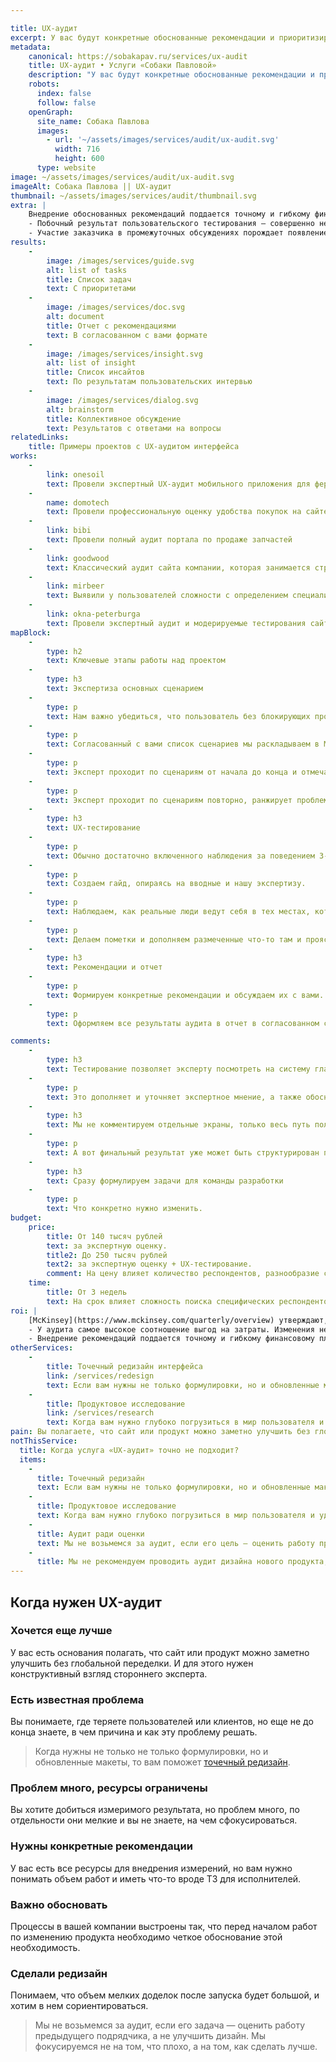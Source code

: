 ```yaml
---

title: UX-аудит
excerpt: У вас будут конкретные обоснованные рекомендации и приоритизированный список задач по исправлению критичных для бизнеса проблем в интерфейсе продукта.
metadata:
    canonical: https://sobakapav.ru/services/ux-audit
    title: UX-аудит • Услуги «Собаки Павловой»
    description: "У вас будут конкретные обоснованные рекомендации и приоритизированный список задач по исправлению критичных для бизнеса проблем в интерфейсе продукта"
    robots:
      index: false
      follow: false
    openGraph:
      site_name: Собака Павлова
      images:
        - url: '~/assets/images/services/audit/ux-audit.svg'
          width: 716
          height: 600
      type: website
image: ~/assets/images/services/audit/ux-audit.svg
imageAlt: Собака Павлова || UX-аудит
thumbnail: ~/assets/images/services/audit/thumbnail.svg
extra: |
    Внедрение обоснованных рекомендаций поддается точному и гибкому финансовому планированию
    - Побочный результат пользовательского тестирования — совершенно непредсказуемые инсайты, выходящие за рамки чистого интерфейса.
    - Участие заказчика в промежуточных обсуждениях порождает появление идей, что требует изменения, помимо самого интерфейса.
results:
    -
        image: /images/services/guide.svg
        alt: list of tasks
        title: Список задач
        text: С приоритетами
    -
        image: /images/services/doc.svg
        alt: document
        title: Отчет с рекомендациями
        text: В согласованном с вами формате
    -
        image: /images/services/insight.svg
        alt: list of insight
        title: Список инсайтов
        text: По результатам пользовательских интервью  
    -   
        image: /images/services/dialog.svg
        alt: brainstorm
        title: Коллективное обсуждение
        text: Результатов с ответами на вопросы                                                    
relatedLinks:
    title: Примеры проектов с UX-аудитом интерфейса
works:
    -
        link: onesoil
        text: Провели экспертный UX-аудит мобильного приложения для фермеров и составили список проблем и рекомендаций
    -
        name: domotech
        text: Провели профессиональную оценку удобства покупок на сайте
    -
        link: bibi
        text: Провели полный аудит портала по продаже запчастей
    -
        link: goodwood
        text: Классический аудит сайта компании, которая занимается строительством частных домов под ключ.
    -
        link: mirbeer
        text: Выявили у пользователей сложности с определением специализации магазина.
    -
        link: okna-peterburga
        text: Провели экспертный аудит и модерируемые тестирования сайта компании.
mapBlock:
    -
        type: h2
        text: Ключевые этапы работы над проектом
    -
        type: h3
        text: Экспертиза основных сценарием
    -
        type: p
        text: Нам важно убедиться, что пользователь без блокирующих проблем может пройти самые важные сценарии.
    -
        type: p
        text: Согласованный с вами список сценариев мы раскладываем в Miro скриншотами существующего интерфейса.
    -
        type: p
        text: Эксперт проходит по сценариям от начала до конца и отмечает найденные проблемы сценария.
    -
        type: p
        text: Эксперт проходит по сценариям повторно, ранжирует проблемы и выделяет места, которые требуют проверки на пользователях.
    -
        type: h3
        text: UX-тестирование
    -
        type: p
        text: Обычно достаточно включенного наблюдения за поведением 3-5 пользователей.  
    -
        type: p
        text: Создаем гайд, опираясь на вводные и нашу экспертизу.
    -
        type: p
        text: Наблюдаем, как реальные люди ведут себя в тех местах, которые вызывали у нас вопросы.
    -
        type: p
        text: Делаем пометки и дополняем размеченные что-то там и проясняем проблемные места, фиксируем реально выявленные проблемы и инсайты. На выходе — карта интерфейса с разметкой проблемных зон.
    -
        type: h3
        text: Рекомендации и отчет
    -
        type: p
        text: Формируем конкретные рекомендации и обсуждаем их с вами.
    -
        type: p
        text: Оформляем все результаты аудита в отчет в согласованном с вами формате.

comments:
    -
        type: h3
        text: Тестирование позволяет эксперту посмотреть на систему глазами пользователя
    -
        type: p
        text: Это дополняет и уточняет экспертное мнение, а также обосновывает, почему та или иная проблема критична.
    -
        type: h3
        text: Мы не комментируем отдельные экраны, только весь путь пользователя по сценарию
    -
        type: p
        text: А вот финальный результат уже может быть структурирован по страницам для упрощения работы с замечаниями. 
    -
        type: h3
        text: Сразу формулируем задачи для команды разработки
    -
        type: p
        text: Что конкретно нужно изменить.
budget:
    price:
        title: От 140 тысяч рублей
        text: за экспертную оценку.
        title2: До 250 тысяч рублей
        text2: за экспертную оценку + UX-тестирование.
        comment: На цену влияет количество респондентов, разнообразие сценариев и интерфейсов (сайт, мобильная версия). Если решение вашей задачи выходит за рамки этого бюджета, то речь уже не про аудит, а про исследование.
    time:
        title: От 3 недель
        text: На срок влияет сложность поиска специфических респондентов и скорость согласования рабочих материалов. 
roi: |
    [McKinsey](https://www.mckinsey.com/quarterly/overview) утверждают, что инвестиции в дизайн в целом позволяют компаниям [добиться существенного эффекта](https://www.mckinsey.com/capabilities/mckinsey-design/our-insights/the-business-value-of-design). Финансовые расчтеты аудита имеют следующие аспекты.
    - У аудита самое высокое соотношение выгод на затраты. Изменения небольшие и «дешевые», а результат может быть незначительным (проблема не в интерфейсе), пропорциональным (повышение конверсии) или экспоненциальным (куммулятивный эффект от улучшения пользовательского опыта в целом).
    - Внедрение рекомендаций поддается точному и гибкому финансовому планированию. Это редкий пример дизайн-задачи, которая позволяет продвигаться к большому результату маленькими шагами. Вы сами решаете, в какой степени реализовывать рекомендации, вносить все изменения или только самое важно, исправлять все сразу или постепенно. Эффект будет в любом случае.
otherServices:
    - 
        title: Точечный редизайн интерфейса
        link: /services/redesign
        text: Если вам нужны не только формулировки, но и обновленные макеты, то вам поможет точечный редизайн.
    - 
        title: Продуктовое исследование
        link: /services/research 
        text: Когда вам нужно глубоко погрузиться в мир пользователя и уделить большое внимание реалиям пользовательского поведения, то аудита недостаточно, нужно продуктовое исследование.    
pain: Вы полагаете, что сайт или продукт можно заметно улучшить без глобальной переделки. Есть проблемы, нужны конкретные рекомендации или обоснование изменений.
notThisService:
  title: Когда услуга «UX-аудит» точно не подходит?
  items:
    -
      title: Точечный редизайн
      text: Если вам нужны не только формулировки, но и обновленные макеты, то вам поможет [точечный редизайн](/services/redesign).
    -
      title: Продуктовое исследование
      text: Когда вам нужно глубоко погрузиться в мир пользователя и уделить большое внимание реалиям пользовательского поведения, то аудита недостаточно, нужно [продуктовое исследование](/services/research).
    -
      title: Аудит ради оценки
      text: Мы не возьмемся за аудит, если его цель — оценить работу предыдущего подрядчика, а не улучшить дизайн. Мы фокусируемся не на том, что плохо, а на том, как лучше.
    -
      title: Мы не рекомендуем проводить аудит дизайна нового продукта, который еще не работает и находится в стадии запуска. 
---
```


## Когда нужен UX-аудит

### Хочется еще лучше

У вас есть основания полагать, что сайт или продукт можно заметно улучшить без глобальной переделки. И для этого нужен конструктивный взгляд стороннего эксперта.

### Есть известная проблема

Вы понимаете, где теряете пользователей или клиентов, но еще не до конца знаете, в чем причина и как эту проблему решать. 

> Когда нужны не только не только формулировки, но и обновленные макеты, то вам поможет [точечный редизайн](/services/redesign).

### Проблем много, ресурсы ограничены

Вы хотите добиться измеримого результата, но проблем много, по отдельности они мелкие и вы не знаете, на чем сфокусироваться. 

### Нужны конкретные рекомендации

У вас есть все ресурсы для внедрения измерений, но вам нужно понимать объем работ и иметь что-то вроде ТЗ для исполнителей. 

### Важно обосновать

Процессы в вашей компании выстроены так, что перед началом работ по изменению продукта необходимо четкое обоснование этой необходимость.

### Сделали редизайн

Понимаем, что объем мелких доделок после запуска будет большой, и хотим в нем сориентироваться.

> Мы не возьмемся за аудит, если его задача — оценить работу предыдущего подрядчика, а не улучшить дизайн. Мы фокусируемся не на том, что плохо, а на том, как сделать лучше.
